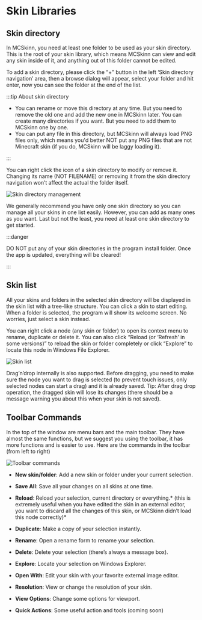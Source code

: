 # Skin Libraries

## Skin directory

In MCSkinn, you need at least one folder to be used as your skin directory. This is the root of your skin library, which means MCSkinn can view and edit any skin inside of it, and anything out of this folder cannot be edited.

To add a skin directory, please click the “+” button in the left ‘Skin directory navigation’ area, then a browse dialog will appear, select your folder and hit enter, now you can see the folder at the end of the list.

:::tip About skin directory

- You can rename or move this directory at any time. But you need to remove the old one and add the new one in MCSkinn later.
You can create many directories if you want. But you need to add them to MCSkinn one by one.
- You can put any file in this directory, but MCSkinn will always load PNG files only, which means you'd better NOT put any PNG files that are not Minecraft skin (if you do, MCSkinn will be laggy loading it).

:::

You can right click the icon of a skin directory to modify or remove it. Changing its name (NOT FILENAME) or removing it from the skin directory navigation won’t affect the actual the folder itself.

![Skin directory management](skin-directory-management.png)

We generally recommend you have only one skin directory so you can manage all your skins in one list easily. However, you can add as many ones as you want. Last but not the least, you need at least one skin directory to get started.

:::danger

DO NOT put any of your skin directories in the program install folder. Once the app is updated, everything will be cleared!

:::

## Skin list

All your skins and folders in the selected skin directory will be displayed in the skin list with a tree-like structure. You can click a skin to start editing. When a folder is selected, the program will show its welcome screen. No worries, just select a skin instead.

You can right click a node (any skin or folder) to open its context menu to rename, duplicate or delete it. You can also click “Reload (or ‘Refresh’ in some versions)” to reload the skin or folder completely or click “Explore” to locate this node in Windows File Explorer.

![Skin list](skin-list.png)

Drag’n’drop internally is also supported. Before dragging, you need to make sure the node you want to drag is selected (to prevent touch issues, only selected nodes can start a drag) and it is already saved. Tip: After drag drop operation, the dragged skin will lose its changes (there should be a message warning you about this when your skin is not saved).

## Toolbar Commands

In the top of the window are menu bars and the main toolbar. They have almost the same functions, but we suggest you using the toolbar, it has more functions and is easier to use. Here are the commands in the toolbar (from left to right)

![Toolbar commands](toolbar-commands.png)

- **New skin/folder**: Add a new skin or folder under your current selection.

- **Save All**: Save all your changes on all skins at one time.

- **Reload**: Reload your selection, current directory or everything.* (this is extremely useful when you have edited the skin in an external editor, you want to discard all the changes of this skin, or MCSkinn didn’t load this node correctly)*

- **Duplicate**: Make a copy of your selection instantly.

- **Rename**: Open a rename form to rename your selection.

- **Delete**: Delete your selection (there’s always a message box).

- **Explore**: Locate your selection on Windows Explorer.

- **Open With**: Edit your skin with your favorite external image editor.

- **Resolution**: View or change the resolution of your skin.

- **View Options**: Change some options for viewport.

- **Quick Actions**: Some useful action and tools (coming soon)